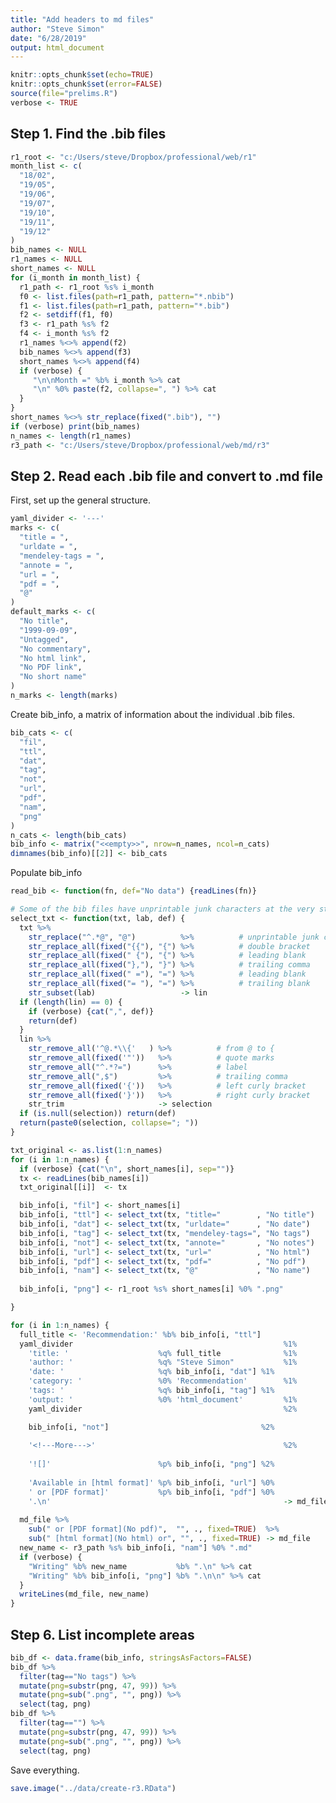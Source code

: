 ```yaml
---
title: "Add headers to md files"
author: "Steve Simon"
date: "6/28/2019"
output: html_document
---
```


```r
knitr::opts_chunk$set(echo=TRUE)
knitr::opts_chunk$set(error=FALSE)
source(file="prelims.R")
verbose <- TRUE
```

## Step 1. Find the .bib files

```r
r1_root <- "c:/Users/steve/Dropbox/professional/web/r1"
month_list <- c(
  "18/02",
  "19/05", 
  "19/06", 
  "19/07", 
  "19/10", 
  "19/11", 
  "19/12"
)
bib_names <- NULL
r1_names <- NULL
short_names <- NULL
for (i_month in month_list) {
  r1_path <- r1_root %s% i_month
  f0 <- list.files(path=r1_path, pattern="*.nbib")
  f1 <- list.files(path=r1_path, pattern="*.bib")
  f2 <- setdiff(f1, f0)
  f3 <- r1_path %s% f2
  f4 <- i_month %s% f2
  r1_names %<>% append(f2)
  bib_names %<>% append(f3)
  short_names %<>% append(f4)
  if (verbose) {
     "\n\nMonth =" %b% i_month %>% cat
     "\n" %0% paste(f2, collapse=", ") %>% cat
  }
}
short_names %<>% str_replace(fixed(".bib"), "")
if (verbose) print(bib_names)
n_names <- length(r1_names)
r3_path <- "c:/Users/steve/Dropbox/professional/web/md/r3"
```

## Step 2. Read each .bib file and convert to .md file

First, set up the general structure.

```r
yaml_divider <- '---'
marks <- c(
  "title = ",
  "urldate = ",
  "mendeley-tags = ",
  "annote = ",
  "url = ",
  "pdf = ",
  "@"
)
default_marks <- c(
  "No title",
  "1999-09-09",
  "Untagged",
  "No commentary",
  "No html link",
  "No PDF link",
  "No short name"
)
n_marks <- length(marks)
```

Create bib_info, a matrix of information about the individual .bib files.

```r
bib_cats <- c(
  "fil",
  "ttl",
  "dat",
  "tag",
  "not",
  "url",
  "pdf",
  "nam",
  "png"
)
n_cats <- length(bib_cats)
bib_info <- matrix("<<empty>>", nrow=n_names, ncol=n_cats)
dimnames(bib_info)[[2]] <- bib_cats
```

Populate bib_info

```r

read_bib <- function(fn, def="No data") {readLines(fn)}

# Some of the bib files have unprintable junk characters at the very start.
select_txt <- function(txt, lab, def) {
  txt %>% 
    str_replace("^.*@", "@")          %>%          # unprintable junk characters
    str_replace_all(fixed("{{"), "{") %>%          # double bracket
    str_replace_all(fixed(" {"), "{") %>%          # leading blank
    str_replace_all(fixed("},"), "}") %>%          # trailing comma
    str_replace_all(fixed(" ="), "=") %>%          # leading blank
    str_replace_all(fixed("= "), "=") %>%          # trailing blank
    str_subset(lab)                   -> lin 
  if (length(lin) == 0) {
    if (verbose) {cat(",", def)}
    return(def)
  }
  lin %>%
    str_remove_all('^@.*\\{'   ) %>%          # from @ to {
    str_remove_all(fixed('"'))   %>%          # quote marks
    str_remove_all("^.*?=")      %>%          # label
    str_remove_all(",$")         %>%          # trailing comma
    str_remove_all(fixed('{'))   %>%          # left curly bracket
    str_remove_all(fixed('}'))   %>%          # right curly bracket
    str_trim                     -> selection
  if (is.null(selection)) return(def)
  return(paste0(selection, collapse="; "))
}

```


```r
txt_original <- as.list(1:n_names)
for (i in 1:n_names) {
  if (verbose) {cat("\n", short_names[i], sep="")}
  tx <- readLines(bib_names[i])
  txt_original[[i]]  <- tx

  bib_info[i, "fil"] <- short_names[i]
  bib_info[i, "ttl"] <- select_txt(tx, "title="        , "No title")
  bib_info[i, "dat"] <- select_txt(tx, "urldate="      , "No date")
  bib_info[i, "tag"] <- select_txt(tx, "mendeley-tags=", "No tags")
  bib_info[i, "not"] <- select_txt(tx, "annote="       , "No notes")
  bib_info[i, "url"] <- select_txt(tx, "url="          , "No html")
  bib_info[i, "pdf"] <- select_txt(tx, "pdf="          , "No pdf")
  bib_info[i, "nam"] <- select_txt(tx, "@"             , "No name")
  
  bib_info[i, "png"] <- r1_root %s% short_names[i] %0% ".png"

}
```

```r
for (i in 1:n_names) {
  full_title <- 'Recommendation:' %b% bib_info[i, "ttl"]
  yaml_divider                                               %1%
    'title: '                    %q% full_title              %1%
    'author: '                   %q% "Steve Simon"           %1%
    'date: '                     %q% bib_info[i, "dat"] %1%
    'category: '                 %0% 'Recommendation'        %1%
    'tags: '                     %q% bib_info[i, "tag"] %1%
    'output: '                   %0% 'html_document'         %1%
    yaml_divider                                             %2%

    bib_info[i, "not"]                                  %2%
    
    '<!---More--->'                                          %2%
    
    '![]'                        %p% bib_info[i, "png"] %2%
    
    'Available in [html format]' %p% bib_info[i, "url"] %0%
    ' or [PDF format]'           %p% bib_info[i, "pdf"] %0%
    '.\n'                                                    -> md_file
  
  md_file %>%
    sub(" or [PDF format](No pdf)",  "", ., fixed=TRUE)  %>%
    sub(" [html format](No html) or", "", ., fixed=TRUE) -> md_file
  new_name <- r3_path %s% bib_info[i, "nam"] %0% ".md"
  if (verbose) {
    "Writing" %b% new_name           %b% ".\n" %>% cat
    "Writing" %b% bib_info[i, "png"] %b% ".\n\n" %>% cat
  }
  writeLines(md_file, new_name)
}
```

## Step 6. List incomplete areas

```r
bib_df <- data.frame(bib_info, stringsAsFactors=FALSE)
bib_df %>%
  filter(tag=="No tags") %>%
  mutate(png=substr(png, 47, 99)) %>%
  mutate(png=sub(".png", "", png)) %>%
  select(tag, png)
bib_df %>%
  filter(tag=="") %>%
  mutate(png=substr(png, 47, 99)) %>%
  mutate(png=sub(".png", "", png)) %>%
  select(tag, png)
```


Save everything.

```r
save.image("../data/create-r3.RData")
```